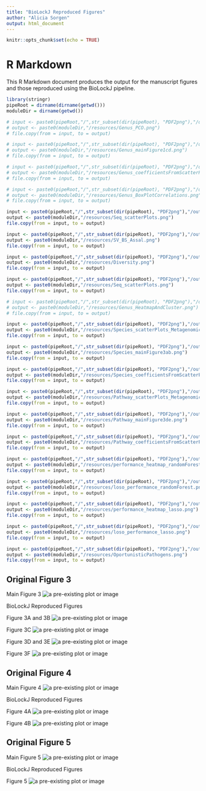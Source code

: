 ```yaml
---
title: "BioLockJ Reproduced Figures"
author: "Alicia Sorgen"
output: html_document
---
```


```r
knitr::opts_chunk$set(echo = TRUE)
```

# R Markdown

This R Markdown document produces the output for the manuscript figures and those reproduced using the BioLockJ pipeline.

```r
library(stringr)
pipeRoot = dirname(dirname(getwd()))
moduleDir = dirname(getwd())

# input <- paste0(pipeRoot,"/",str_subset(dir(pipeRoot), "PDF2png"),"/output/Genus_PCO.png")
# output <- paste0(moduleDir,"/resources/Genus_PCO.png")
# file.copy(from = input, to = output)

# input <- paste0(pipeRoot,"/",str_subset(dir(pipeRoot), "PDF2png"),"/output/Genus_mainFigure1cd.png")
# output <- paste0(moduleDir,"/resources/Genus_mainFigure1cd.png")
# file.copy(from = input, to = output)

# input <- paste0(pipeRoot,"/",str_subset(dir(pipeRoot), "PDF2png"),"/output/Genus_coefficientsFromScatterPlots.png")
# output <- paste0(moduleDir,"/resources/Genus_coefficientsFromScatterPlots.png")
# file.copy(from = input, to = output)

# input <- paste0(pipeRoot,"/",str_subset(dir(pipeRoot), "PDF2png"),"/output/Genus_BoxPlotCorrelations.png")
# output <- paste0(moduleDir,"/resources/Genus_BoxPlotCorrelations.png")
# file.copy(from = input, to = output)

input <- paste0(pipeRoot,"/",str_subset(dir(pipeRoot), "PDF2png"),"/output/Seq_scatterPlots.png")
output <- paste0(moduleDir,"/resources/Seq_scatterPlots.png")
file.copy(from = input, to = output)

input <- paste0(pipeRoot,"/",str_subset(dir(pipeRoot), "PDF2png"),"/output/SV_BS_Assal.png")
output <- paste0(moduleDir,"/resources/SV_BS_Assal.png")
file.copy(from = input, to = output)

input <- paste0(pipeRoot,"/",str_subset(dir(pipeRoot), "PDF2png"),"/output/Diversity.png")
output <- paste0(moduleDir,"/resources/Diversity.png")
file.copy(from = input, to = output)

input <- paste0(pipeRoot,"/",str_subset(dir(pipeRoot), "PDF2png"),"/output/Seq_scatterPlots.png")
output <- paste0(moduleDir,"/resources/Seq_scatterPlots.png")
file.copy(from = input, to = output)

# input <- paste0(pipeRoot,"/",str_subset(dir(pipeRoot), "PDF2png"),"/output/Genus_HeatmapAndCluster.png")
# output <- paste0(moduleDir,"/resources/Genus_HeatmapAndCluster.png")
# file.copy(from = input, to = output)

input <- paste0(pipeRoot,"/",str_subset(dir(pipeRoot), "PDF2png"),"/output/Species_scatterPlots_MetagenomicsBSAndPalleja.png")
output <- paste0(moduleDir,"/resources/Species_scatterPlots_MetagenomicsBSAndPalleja.png")
file.copy(from = input, to = output)

input <- paste0(pipeRoot,"/",str_subset(dir(pipeRoot), "PDF2png"),"/output/Species_mainFigure3ab.png")
output <- paste0(moduleDir,"/resources/Species_mainFigure3ab.png")
file.copy(from = input, to = output)

input <- paste0(pipeRoot,"/",str_subset(dir(pipeRoot), "PDF2png"),"/output/Species_coefficientsFromScatterPlots_MetagenomicsBSAndPalleja.png")
output <- paste0(moduleDir,"/resources/Species_coefficientsFromScatterPlots_MetagenomicsBSAndPalleja.png")
file.copy(from = input, to = output)

input <- paste0(pipeRoot,"/",str_subset(dir(pipeRoot), "PDF2png"),"/output/Pathway_scatterPlots_MetagenomicsBSAndPalleja.png")
output <- paste0(moduleDir,"/resources/Pathway_scatterPlots_MetagenomicsBSAndPalleja.png")
file.copy(from = input, to = output)

input <- paste0(pipeRoot,"/",str_subset(dir(pipeRoot), "PDF2png"),"/output/Pathway_mainFigure3de.png")
output <- paste0(moduleDir,"/resources/Pathway_mainFigure3de.png")
file.copy(from = input, to = output)

input <- paste0(pipeRoot,"/",str_subset(dir(pipeRoot), "PDF2png"),"/output/Pathway_coefficientsFromScatterPlots_MetagenomicsBSAndPalleja.png")
output <- paste0(moduleDir,"/resources/Pathway_coefficientsFromScatterPlots_MetagenomicsBSAndPalleja.png")
file.copy(from = input, to = output)

input <- paste0(pipeRoot,"/",str_subset(dir(pipeRoot), "PDF2png"),"/output/performance_heatmap_randomForest.png")
output <- paste0(moduleDir,"/resources/performance_heatmap_randomForest.png")
file.copy(from = input, to = output)

input <- paste0(pipeRoot,"/",str_subset(dir(pipeRoot), "PDF2png"),"/output/loso_performance_randomForest.png")
output <- paste0(moduleDir,"/resources/loso_performance_randomForest.png")
file.copy(from = input, to = output)

input <- paste0(pipeRoot,"/",str_subset(dir(pipeRoot), "PDF2png"),"/output/performance_heatmap_lasso.png")
output <- paste0(moduleDir,"/resources/performance_heatmap_lasso.png")
file.copy(from = input, to = output)

input <- paste0(pipeRoot,"/",str_subset(dir(pipeRoot), "PDF2png"),"/output/loso_performance_lasso.png")
output <- paste0(moduleDir,"/resources/loso_performance_lasso.png")
file.copy(from = input, to = output)

input <- paste0(pipeRoot,"/",str_subset(dir(pipeRoot), "PDF2png"),"/output/OportunisticPathogens.png")
output <- paste0(moduleDir,"/resources/OportunisticPathogens.png")
file.copy(from = input, to = output)
```


## Original Figure 3

Main Figure 3
<img src="MainFigure3.png" alt="a pre-existing plot or image">

BioLockJ Reproduced Figures

Figure 3A and 3B
<img src="Species_mainFigure3ab.png" alt="a pre-existing plot or image">

Figure 3C
<img src="Species_coefficientsFromScatterPlots_MetagenomicsBSAndPalleja.png" alt="a pre-existing plot or image">

Figure 3D and 3E
<img src="Pathway_mainFigure3de.png" alt="a pre-existing plot or image">

Figure 3F
<img src="Pathway_coefficientsFromScatterPlots_MetagenomicsBSAndPalleja.png" alt="a pre-existing plot or image">




## Original Figure 4

Main Figure 4
<img src="MainFigure4.png" alt="a pre-existing plot or image">

BioLockJ Reproduced Figures

Figure 4A
<img src="performance_heatmap_lasso.png" alt="a pre-existing plot or image">

Figure 4B
<img src="loso_performance_lasso.png" alt="a pre-existing plot or image">




## Original Figure 5

Main Figure 5
<img src="MainFigure5.png" alt="a pre-existing plot or image">

BioLockJ Reproduced Figures

Figure 5
<img src="OportunisticPathogens.png" alt="a pre-existing plot or image">

